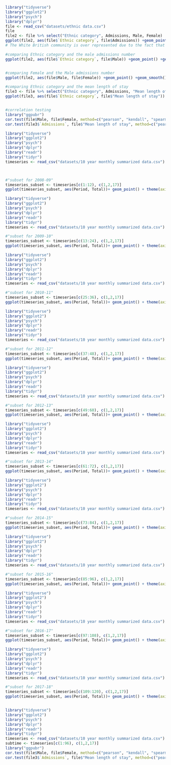 
```{r}
library("tidyverse")
library("ggplot2")
library("psych")
library("dplyr")
file <- read_csv("datasets/ethnic data.csv")
file
file2 <- file %>% select("Ethnic category", Admissions, Male, Female)
ggplot(file2, aes(file$`Ethnic category`, file$Admissions)) +geom_point() +geom_smooth()+theme(axis.text.x = element_text(angle = 45)) + theme(axis.title.x = element_text(vjust=10.5)) + ylab("Admissions") +xlab("Ethnicity")
# The White British community is over represented due to the fact that they are the majority of the population, so it is something to take note of when analyz ing

#comparing Ethnic category and the male admissions number
ggplot(file2, aes(file$`Ethnic category`, file$Male)) +geom_point() +geom_smooth()+theme(axis.text.x = element_text(angle = 45)) + theme(axis.title.x = element_text(vjust=10.5)) + ylab("Admissions") +xlab("Number of male patients")


#comparing Female and the Male admissions number
ggplot(file2, aes(file$Male, file$Female)) +geom_point() +geom_smooth()+theme(axis.text.x = element_text(angle = 45)) + theme(axis.title.x = element_text(vjust=10.5)) + ylab("Number of Female") +xlab("Number of male patients")

#comparing Ethnic category and the mean length of stay
file3 <- file %>% select("Ethnic category", Admissions, "Mean length of stay")
ggplot(file3, aes(file$`Ethnic category`, file$"Mean length of stay")) +geom_point() +geom_smooth()+theme(axis.text.x = element_text(angle = 45)) + theme(axis.title.x = element_text(vjust=10.5)) + ylab("Mean length of stay") +xlab("Ethnicity")
```


```{r}

```

```{r}

#correlation testing
library("ggpubr")
cor.test(file$Male, file$Female, method=c("pearson", "kendall", "spearman"))
cor.test(file3$`Admissions`, file$"Mean length of stay", method=c("pearson", "kendall", "spearman"))

```





```{r}
library("tidyverse")
library("ggplot2")
library("psych")
library("dplyr")
library("readr")
library("tidyr")
timeseries <- read_csv("datasets/10 year monthly summarized data.csv")



#"subset for 2008-09"
timeseries_subset <- timeseries[c(1:12), c(1,2,17)]
ggplot(timeseries_subset, aes(Period, Total))+ geom_point() + theme(axis.title.x = element_text(vjust=0.5)) + theme(axis.text.x = element_text(angle = 45)) + ylab("Total admissions") +xlab("Months(April 2008 to March 2009)") + geom_path()
```



```{r}
library("tidyverse")
library("ggplot2")
library("psych")
library("dplyr")
library("readr")
library("tidyr")
timeseries <- read_csv("datasets/10 year monthly summarized data.csv")

#"subset for 2009-10"
timeseries_subset <- timeseries[c(13:24), c(1,2,17)]
ggplot(timeseries_subset, aes(Period, Total))+ geom_point() + theme(axis.title.x = element_text(vjust=0.5)) + theme(axis.text.x = element_text(angle = 45)) + ylab("Total admissions") +xlab("Months(April 2009 to March 2010)")
```
```{r}
library("tidyverse")
library("ggplot2")
library("psych")
library("dplyr")
library("readr")
library("tidyr")
timeseries <- read_csv("datasets/10 year monthly summarized data.csv")

#"subset for 2010-11"
timeseries_subset <- timeseries[c(25:36), c(1,2,17)]
ggplot(timeseries_subset, aes(Period, Total))+ geom_point() + theme(axis.title.x = element_text(vjust=0.5)) + theme(axis.text.x = element_text(angle = 45)) + ylab("Total admissions") +xlab("Months(April 2010 to March 2011)")

```
```{r}
library("tidyverse")
library("ggplot2")
library("psych")
library("dplyr")
library("readr")
library("tidyr")
timeseries <- read_csv("datasets/10 year monthly summarized data.csv")

#"subset for 2011-12"
timeseries_subset <- timeseries[c(37:48), c(1,2,17)]
ggplot(timeseries_subset, aes(Period, Total))+ geom_point() + theme(axis.title.x = element_text(vjust=0.5)) + theme(axis.text.x = element_text(angle = 45)) + ylab("Total admissions") +xlab("Months(April 2011 to March 2012)")

```


```{r}
library("tidyverse")
library("ggplot2")
library("psych")
library("dplyr")
library("readr")
library("tidyr")
timeseries <- read_csv("datasets/10 year monthly summarized data.csv")

#"subset for 2012-13"
timeseries_subset <- timeseries[c(49:60), c(1,2,17)]
ggplot(timeseries_subset, aes(Period, Total))+ geom_point() + theme(axis.title.x = element_text(vjust=0.5)) + theme(axis.text.x = element_text(angle = 45)) + ylab("Total admissions") +xlab("Months(April 2012 to March 2013)")

```
```{r}
library("tidyverse")
library("ggplot2")
library("psych")
library("dplyr")
library("readr")
library("tidyr")
timeseries <- read_csv("datasets/10 year monthly summarized data.csv")

#"subset for 2013-14"
timeseries_subset <- timeseries[c(61:72), c(1,2,17)]
ggplot(timeseries_subset, aes(Period, Total))+ geom_point() + theme(axis.title.x = element_text(vjust=0.5)) + theme(axis.text.x = element_text(angle = 45)) + ylab("Total admissions") +xlab("Months(April 2013 to March 2014)")

```
```{r}
library("tidyverse")
library("ggplot2")
library("psych")
library("dplyr")
library("readr")
library("tidyr")
timeseries <- read_csv("datasets/10 year monthly summarized data.csv")

#"subset for 2014-15"
timeseries_subset <- timeseries[c(73:84), c(1,2,17)]
ggplot(timeseries_subset, aes(Period, Total))+ geom_point() + theme(axis.title.x = element_text(vjust=0.5)) + theme(axis.text.x = element_text(angle = 45)) + ylab("Total admissions") +xlab("Months(April 2014 to March 2015)")

```


```{r}
library("tidyverse")
library("ggplot2")
library("psych")
library("dplyr")
library("readr")
library("tidyr")
timeseries <- read_csv("datasets/10 year monthly summarized data.csv")

#"subset for 2015-16"
timeseries_subset <- timeseries[c(85:96), c(1,2,17)]
ggplot(timeseries_subset, aes(Period, Total))+ geom_point() + theme(axis.title.x = element_text(vjust=0.5)) + theme(axis.text.x = element_text(angle = 45)) + ylab("Total admissions") +xlab("Months(April 2015 to March 2016)")

```

```{r}
library("tidyverse")
library("ggplot2")
library("psych")
library("dplyr")
library("readr")
library("tidyr")
timeseries <- read_csv("datasets/10 year monthly summarized data.csv")

#"subset for 2016-17"
timeseries_subset <- timeseries[c(97:108), c(1,2,17)]
ggplot(timeseries_subset, aes(Period, Total))+ geom_point() + theme(axis.title.x = element_text(vjust=0.5)) + theme(axis.text.x = element_text(angle = 45)) + ylab("Total admissions") +xlab("Months(April 2016 to March 2017)")
```
```{r}
library("tidyverse")
library("ggplot2")
library("psych")
library("dplyr")
library("readr")
library("tidyr")
timeseries <- read_csv("datasets/10 year monthly summarized data.csv")

#"subset for 2017-18"
timeseries_subset <- timeseries[c(109:120), c(1,2,17)]
ggplot(timeseries_subset, aes(Period, Total))+ geom_point() + theme(axis.title.x = element_text(vjust=0.5)) + theme(axis.text.x = element_text(angle = 45)) + ylab("Total admissions") +xlab("Months(April 2017 to March 2018)")
```
```{r}

```

```{r}
library("tidyverse")
library("ggplot2")
library("psych")
library("dplyr")
library("readr")
library("tidyr")
timeseries <- read_csv("datasets/10 year monthly summarized data.csv")
subtime <- timeseries[c(1:96), c(1,2,17)]
library("ggpubr")
cor.test(file$Male, file$Female, method=c("pearson", "kendall", "spearman"))
cor.test(file3$`Admissions`, file$"Mean length of stay", method=c("pearson", "kendall", "spearman"))
```

